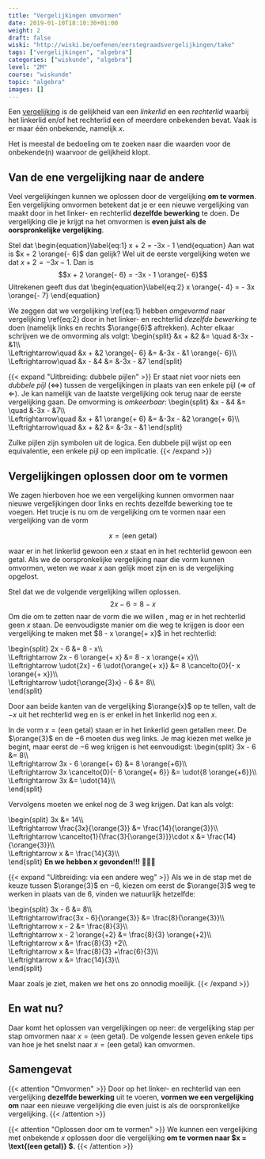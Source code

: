 ```yaml
---
title: "Vergelijkingen omvormen"
date: 2019-01-10T18:10:30+01:00
weight: 2
draft: false
wiski: "http://wiski.be/oefenen/eerstegraadsvergelijkingen/take"
tags: ["vergelijkingen", "algebra"]
categories: ["wiskunde", "algebra"]
level: "2M"
course: "wiskunde"
topic: "algebra"
images: []
---
```


Een [vergelijking](intro) is de gelijkheid van een _linkerlid_ en een _rechterlid_ waarbij het linkerlid en/of het rechterlid een of meerdere onbekenden bevat. Vaak is er maar één onbekende, namelijk $x$.

Het is meestal de bedoeling om te zoeken naar die waarden voor de onbekende(n) waarvoor de gelijkheid klopt.

## Van de ene vergelijking naar de andere

Veel vergelijkingen kunnen we oplossen door de vergelijking **om te vormen**. Een vergelijking omvormen betekent dat je er een nieuwe vergelijking van maakt door in het linker- en rechterlid **dezelfde bewerking** te doen. De vergelijking die je krijgt na het omvormen is **even juist als de oorspronkelijke vergelijking**.

Stel dat
\begin{equation}\label{eq:1}
x + 2 = -3x - 1
\end{equation}
Aan wat is $x + 2 \orange{- 6}$
dan gelijk? Wel uit de eerste vergelijking weten we dat $x + 2 = - 3x - 1$. Dan is
$$x + 2 \orange{- 6} = -3x - 1 \orange{- 6}$$
Uitrekenen geeft dus dat
\begin{equation}\label{eq:2}
x \orange{- 4} = - 3x \orange{- 7}
\end{equation}

We zeggen dat we vergelijking \ref{eq:1} hebben _omgevormd_ naar vergelijking \ref{eq:2} door in het linker- en rechterlid _dezelfde bewerking_ te doen (namelijk links en rechts $\orange{6}$ aftrekken).
Achter elkaar schrijven we de omvorming als volgt:
\begin{split}
&x + &2 &= \quad &-3x - &1\\\\\
\Leftrightarrow\quad &x + &2 \orange{- 6} &= &-3x - &1 \orange{- 6}\\\\\
\Leftrightarrow\quad &x - &4 &= &-3x - &7
\end{split}

{{< expand "Uitbreiding: dubbele pijlen" >}}
Er staat niet voor niets een _dubbele pijl_ ($\Leftrightarrow$) tussen de vergelijkingen in plaats van een enkele pijl ($\Rightarrow$ of $\Leftarrow$). Je kan namelijk van de laatste vergelijking ook terug naar de eerste vergelijking gaan. De omvorming is _omkeerbaar_:
\begin{split}
&x - &4 &= \quad &-3x - &7\\\\\
\Leftrightarrow\quad &x + &1 \orange{+ 6} &= &-3x - &2 \orange{+ 6}\\\\\
\Leftrightarrow\quad &x + &2 &= &-3x - &1
\end{split}

Zulke pijlen zijn symbolen uit de logica. Een dubbele pijl wijst op een equivalentie, een enkele pijl op een implicatie.
{{< /expand >}}

## Vergelijkingen oplossen door om te vormen

We zagen hierboven hoe we een vergelijking kunnen omvormen naar nieuwe vergelijkingen door links en rechts dezelfde bewerking toe te voegen. Het trucje is nu om de vergelijking om te vormen naar een vergelijking van de vorm

$$x= \text{(een getal)}$$

waar er in het linkerlid gewoon een $x$ staat en in het rechterlid gewoon een getal. Als we de oorspronkelijke vergelijking naar die vorm kunnen omvormen, weten we waar $x$ aan gelijk moet zijn en is de vergelijking opgelost.

Stel dat we de volgende vergelijking willen oplossen.
$$2x - 6 = 8 - x$$
Om die om te zetten naar de vorm die we willen <Mute text="(namelijk $x= \text{(een getal)}$)" />, mag er in het rechterlid geen $x$ staan. De eenvoudigste manier om die weg te krijgen is door een vergelijking te maken met $8 - x \orange{+ x}$ in het rechterlid:

\begin{split}
2x - 6 &= 8 - x\\\\\
 \Leftrightarrow 2x - 6 \orange{+ x} &= 8 - x \orange{+ x}\\\\\
 \Leftrightarrow \udot{2x} - 6 \udot{\orange{+ x}} &= 8 \cancelto{0}{- x \orange{+ x}}\\\\\
 \Leftrightarrow \udot{\orange{3}x} - 6 &= 8\\\\\
\end{split}

Door aan beide kanten van de vergelijking $\orange{x}$ op te tellen, valt de $-x$ uit het rechterlid weg en is er enkel in het linkerlid nog een $x$.

In de vorm $x= \text{(een getal)}$ staan er in het linkerlid geen getallen meer. De $\orange{3}$ en de $-6$ moeten dus weg links. Je mag kiezen met welke je begint, maar eerst de $-6$ weg krijgen is het eenvoudigst:
\begin{split}
3x - 6 &= 8\\\\\
 \Leftrightarrow 3x - 6 \orange{+ 6} &= 8 \orange{+6}\\\\\
 \Leftrightarrow 3x \cancelto{0}{- 6 \orange{+ 6}} &= \udot{8 \orange{+6}}\\\\\
 \Leftrightarrow 3x &= \udot{14}\\\\\
\end{split}

Vervolgens moeten we enkel nog de $3$ weg krijgen. Dat kan als volgt:

\begin{split}
3x &= 14\\\\\
 \Leftrightarrow \frac{3x}{\orange{3}} &= \frac{14}{\orange{3}}\\\\\
 \Leftrightarrow \cancelto{1}{\frac{3}{\orange{3}}}\cdot x &= \frac{14}{\orange{3}}\\\\\
 \Leftrightarrow x &= \frac{14}{3}\\\\\
\end{split}
**En we hebben $x$ gevonden!!!** 🎉💃💪

{{< expand "Uitbreiding: via een andere weg" >}}
Als we in de stap met de keuze tussen $\orange{3}$ en $-6$, kiezen om eerst de $\orange{3}$ weg te werken in plaats van de $6$, vinden we natuurlijk hetzelfde:

\begin{split}
3x - 6 &= 8\\\\\
 \Leftrightarrow\frac{3x - 6}{\orange{3}} &= \frac{8}{\orange{3}}\\\\\
 \Leftrightarrow x - 2 &= \frac{8}{3}\\\\\
 \Leftrightarrow x - 2 \orange{+2} &= \frac{8}{3} \orange{+2}\\\\\
 \Leftrightarrow x &= \frac{8}{3} +2\\\\\
 \Leftrightarrow x &= \frac{8}{3} +\frac{6}{3}\\\\\
 \Leftrightarrow x &= \frac{14}{3}\\\\\
\end{split}

Maar zoals je ziet, maken we het ons zo onnodig moeilijk.
{{< /expand >}}

## En wat nu?

Daar komt het oplossen van vergelijkingen op neer: de vergelijking stap per stap omvormen naar $x=\text{(een getal)}$. De volgende lessen geven enkele tips van hoe je het snelst naar $x=\text{(een getal)}$ kan omvormen.

## Samengevat

{{< attention "Omvormen" >}}
Door op het linker- en rechterlid van een vergelijking **dezelfde bewerking** uit te voeren, **vormen we een vergelijking om** naar een nieuwe vergelijking die even juist is als de oorspronkelijke vergelijking.
{{< /attention >}}

{{< attention "Oplossen door om te vormen" >}}
We kunnen een vergelijking met onbekende $x$ oplossen door die vergelijking **om te vormen naar $x = \text{(een getal)} $.**
{{< /attention >}}
